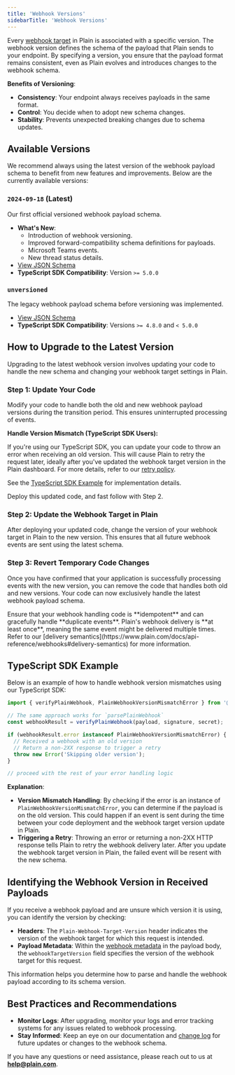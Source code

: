 ```yaml
---
title: 'Webhook Versions'
sidebarTitle: 'Webhook Versions'
---
```


Every [webhook target](https://www.plain.com/docs/api-reference/webhooks#receiving-events-from-plain) in Plain is associated with a specific version. The webhook version defines the schema of the payload that Plain sends to your endpoint. By specifying a version, you ensure that the payload format remains consistent, even as Plain evolves and introduces changes to the webhook schema.

**Benefits of Versioning**:

- **Consistency**: Your endpoint always receives payloads in the same format.
- **Control**: You decide when to adopt new schema changes.
- **Stability**: Prevents unexpected breaking changes due to schema updates.

## Available Versions

We recommend always using the latest version of the webhook payload schema to benefit from new features and improvements. Below are the currently available versions:

### `2024-09-18` (Latest)

Our first official versioned webhook payload schema.

- **What's New**:
  - Introduction of webhook versioning.
  - Improved forward-compatibility schema definitions for payloads.
  - Microsoft Teams events.
  - New thread status details.
- [View JSON Schema](https://core-api.uk.plain.com/webhooks/schema/2024-09-18.json)
- **TypeScript SDK Compatibility**: Version `>= 5.0.0`

### `unversioned`

The legacy webhook payload schema before versioning was implemented.

- [View JSON Schema](https://core-api.uk.plain.com/webhooks/schema/unversioned.json)
- **TypeScript SDK Compatibility**: Versions `>= 4.8.0` and `< 5.0.0`

## How to Upgrade to the Latest Version

Upgrading to the latest webhook version involves updating your code to handle the new schema and changing your webhook target settings in Plain.

### Step 1: Update Your Code

Modify your code to handle both the old and new webhook payload versions during the transition period. This ensures uninterrupted processing of events.

**Handle Version Mismatch (TypeScript SDK Users):**

If you're using our TypeScript SDK, you can update your code to throw an error when receiving an old version. This will cause Plain to retry the request later, ideally after you've updated the webhook target version in the Plain dashboard. For more details, refer to our [retry policy](https://www.plain.com/docs/api-reference/webhooks#retry-policy).

See the [TypeScript SDK Example](#typescript-sdk-example) for implementation details.

Deploy this updated code, and fast follow with Step 2.

### Step 2: Update the Webhook Target in Plain

After deploying your updated code, change the version of your webhook target in Plain to the new version. This ensures that all future webhook events are sent using the latest schema.

### Step 3: Revert Temporary Code Changes

Once you have confirmed that your application is successfully processing events with the new version, you can remove the code that handles both old and new versions. Your code can now exclusively handle the latest webhook payload schema.

<Info>
  Ensure that your webhook handling code is **idempotent** and can gracefully handle **duplicate
  events**. Plain's webhook delivery is **at least once**, meaning the same event might be delivered
  multiple times. Refer to our [delivery
  semantics](https://www.plain.com/docs/api-reference/webhooks#delivery-semantics) for more
  information.
</Info>

## TypeScript SDK Example

Below is an example of how to handle webhook version mismatches using our TypeScript SDK:

```typescript
import { verifyPlainWebhook, PlainWebhookVersionMismatchError } from '@team-plain/typescript-sdk';

// The same approach works for `parsePlainWebhook`
const webhookResult = verifyPlainWebhook(payload, signature, secret);

if (webhookResult.error instanceof PlainWebhookVersionMismatchError) {
  // Received a webhook with an old version
  // Return a non-2XX response to trigger a retry
  throw new Error('Skipping older version');
}

// proceed with the rest of your error handling logic
```

**Explanation**:

- **Version Mismatch Handling**: By checking if the error is an instance of `PlainWebhookVersionMismatchError`, you can determine if the payload is on the old version. This could happen if an event is sent during the time between your code deployment and the webhook target version update in Plain.
- **Triggering a Retry**: Throwing an error or returning a non-2XX HTTP response tells Plain to retry the webhook delivery later. After you update the webhook target version in Plain, the failed event will be resent with the new schema.

## Identifying the Webhook Version in Received Payloads

If you receive a webhook payload and are unsure which version it is using, you can identify the version by checking:

- **Headers**: The `Plain-Webhook-Target-Version` header indicates the version of the webhook target for which this request is intended.
- **Payload Metadata**: Within the [webhook metadata](https://www.plain.com/docs/api-reference/webhooks#webhook-metadata) in the payload body, the `webhookTargetVersion` field specifies the version of the webhook target for this request.

This information helps you determine how to parse and handle the webhook payload according to its schema version.

## Best Practices and Recommendations

- **Monitor Logs**: After upgrading, monitor your logs and error tracking systems for any issues related to webhook processing.
- **Stay Informed**: Keep an eye on our documentation and [change log](https://www.plain.com/changelog) for future updates or changes to the webhook schema.

If you have any questions or need assistance, please reach out to us at **[help@plain.com](mailto:help@plain.com)**.
